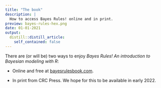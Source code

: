 ```yaml
---
title: "The book"
description: |
  How to access Bayes Rules! online and in print.
preview: bayes-rules-hex.png
date: 01-01-2021
output:
  distill::distill_article:
    self_contained: false
---
```



There are (or will be) two ways to enjoy *Bayes Rules! An introduction to Bayesian modeling with R*:

- Online and free at [bayesrulesbook.com](https://www.bayesrulesbook.com).

- In print from CRC Press. We hope for this to be available in early 2022.